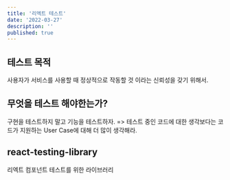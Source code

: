 ```yaml
---
title: '리엑트 테스트'
date: '2022-03-27'
description: ''
published: true
---
```


## 테스트 목적
사용자가 서비스를 사용할 때 정상적으로 작동할 것 이라는 신뢰성을 갖기 위해서.

## 무엇을 테스트 해야한는가?
구현을 테스트하지 말고 기능을 테스트하자.
=> 테스트 중인 코드에 대한 생각보다는 코드가 지원하는 User Case에 대해 더 많이 생각해라.

## react-testing-library
리엑트 컴포넌트 테스트를 위한 라이브러리
